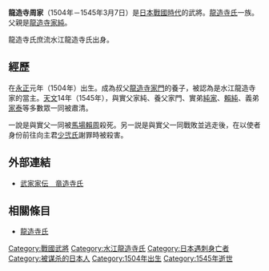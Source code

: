 {{日本武士
|名稱= 龍造寺 周家
|圖片名稱= 
|圖片大小= 
|圖片說明= 
|時代= [[日本戰國時代|日本戰國時代]]
|出生日期= [[永正|永正]]元年（1504年）
|出生地點= 
|逝世日期= [[天文_(後奈良天皇)|天文]]14年1月24日（1545年3月7日）
|逝世地點= 
|假名= 
|羅馬字= 
|幼名= 
|改名= 
|别名= 六郎次郎（通稱）
|諡号= 
|神号= 
|戒名= 
|洗禮名= 
|墓所= 
|朝廷官位= 
|幕府職位= 
|主君= [[少弐資元|少弐資元]]→[[少弐冬尚|冬尚]]
|藩= 
|氏族= [[龍造寺氏|龍造寺氏]]
|父母= 父：[[龍造寺家純|龍造寺家純]]
|養父= [[龍造寺家門|龍造寺家門]]
|養母= 
|兄弟= 弟：[[龍造寺純家|純家]]、[[龍造寺賴純|賴純]]
|姐妹= 妹：華溪（[[鍋島清房|鍋島清房]]正室）、[[千葉胤連|千葉胤連]]正室、[[馬場政員|馬場政員]]室
|正室= [[龍造寺胤和|龍造寺胤和]]的女兒[[慶誾尼|慶誾尼]]
|側室= 
|嗣子= '''[[龍造寺隆信|隆信]]'''、[[龍造寺信周|信周]]、[[龍造寺長信|長信]]
|嗣女= [[八戶宗暘|八戶宗暘]]室、[[犬塚尚重|犬塚尚重]]繼室（後來成為[[橫岳賴續|橫岳賴續]]室）
|養子= 
|養女= 
}}
{{japanese|japanese=龍造寺 周家|kana=りゅうぞうじ ちかいえ|romaji=Ryūzōji Chikaie}}
'''龍造寺周家'''（1504年－1545年3月7日）是[[日本戰國時代|日本戰國時代]]的武將。[[龍造寺氏|龍造寺氏]]一族。父親是[[龍造寺家純|龍造寺家純]]。

龍造寺氏庶流水江龍造寺氏出身。

== 經歷 ==
在[[永正|永正]]元年（1504年）出生。成為叔父[[龍造寺家門|龍造寺家門]]的養子，被認為是水江龍造寺家的當主。[[天文_(後奈良天皇)|天文]]14年（1545年），與實父家純、養父家門、實弟[[龍造寺純家|純家]]、[[龍造寺賴純|賴純]]、義弟[[龍造寺家泰|家泰]]等多數{{tsl|ja|一門}}眾一同被肅清。

一說是與實父一同被[[馬場賴周|馬場賴周]]殺死。另一説是與實父一同戰敗並逃走後，在以使者身份前往向主君[[少弐氏|少弐氏]]謝罪時被殺害。

== 外部連結 ==
*[http://www2.harimaya.com/sengoku/html/ryuzo_k.html 武家家伝＿竜造寺氏]

== 相關條目 ==
*[[龍造寺氏|龍造寺氏]]

{{龍造寺氏歷代當主|水江龍造寺家|第4代}}
[[Category:戰國武將|Category:戰國武將]]
[[Category:水江龍造寺氏|Category:水江龍造寺氏]]
[[Category:日本遇刺身亡者|Category:日本遇刺身亡者]]
[[Category:被谋杀的日本人|Category:被谋杀的日本人]]
[[Category:1504年出生|Category:1504年出生]]
[[Category:1545年逝世|Category:1545年逝世]]